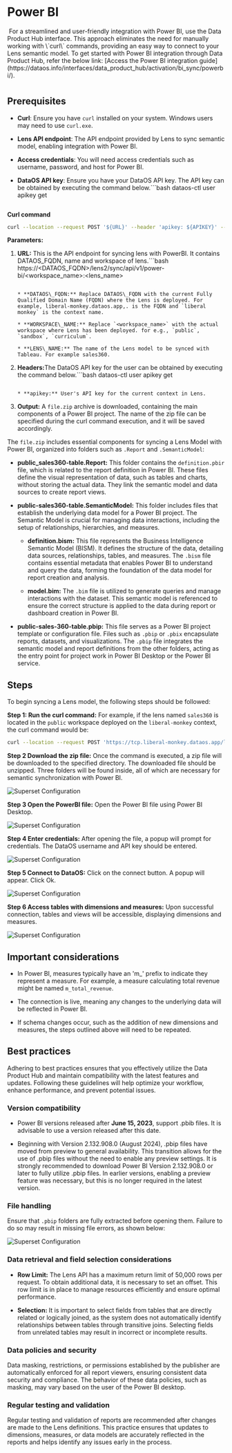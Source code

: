 # Power BI

<Tip>
   For a streamlined and user-friendly integration with Power BI, use the Data Product Hub interface. This approach eliminates the need for manually working with \`curl\` commands, providing an easy way to connect to your Lens semantic model. To get started with Power BI integration through Data Product Hub, refer the below link: [Access the Power BI integration guide](https://dataos.info/interfaces/data_product_hub/activation/bi_sync/powerbi/).
</Tip>

#

## Prerequisites

* **Curl**: Ensure you have `curl` installed on your system. Windows users may need to use `curl.exe`.

* **Lens API endpoint**: The API endpoint provided by Lens to sync semantic model, enabling integration with Power BI.

* **Access credentials**: You will need access credentials such as username, password, and host for Power BI.

* **DataOS API key**: Ensure you have your DataOS API key. The API key can be obtained by executing the command below.```bash
  dataos-ctl user apikey get
  ```

**Curl command**

```bash
curl --location --request POST '${URL}' --header 'apikey: ${APIKEY}' --output ${FILE_NAME}.zip
```

**Parameters:**

1. **URL:**  This is the API endpoint for syncing lens with PowerBI. It contains DATAOS\_FQDN, name and workspace of lens.```bash
   https://<DATAOS_FQDN>/lens2/sync/api/v1/power-bi/<workspace_name>:<lens_name> 
   ```

   * **DATAOS\_FQDN:** Replace DATAOS\_FQDN with the current Fully Qualified Domain Name (FQDN) where the Lens is deployed. For example, liberal-monkey.dataos.app,. is the FQDN and `liberal monkey` is the context name.

   * **WORKSPACE\_NAME:** Replace `<workspace_name>` with the actual workspace where Lens has been deployed. for e.g., `public`, `sandbox`, `curriculum`.

   * **LENS\_NAME:** The name of the Lens model to be synced with Tableau. For example sales360.

2. **Headers:**&#x54;he DataOS API key for the user can be obtained by executing the command below.```bash
   dataos-ctl user apikey get
   ```

   * **apikey:** User's API key for the current context in Lens.

3. **Output:** A `file.zip` archive is downloaded, containing the main components of a Power BI project. The name of the zip file can be specified during the curl command execution, and it will be saved accordingly.

The `file.zip` includes essential components for syncing a Lens Model with Power BI, organized into folders such as `.Report` and `.SemanticModel`:

* **public\_sales360-table.Report:** This folder contains the `definition.pbir` file, which is related to the report definition in Power BI. These files define the visual representation of data, such as tables and charts, without storing the actual data. They link the semantic model and data sources to create report views.

* **public-sales360-table.SemanticModel:** This folder includes files that establish the underlying data model for a Power BI project. The Semantic Model is crucial for managing data interactions, including the setup of relationships, hierarchies, and measures.

  * **definition.bism:** This file represents the Business Intelligence Semantic Model (BISM). It defines the structure of the data, detailing data sources, relationships, tables, and measures. The `.bism` file contains essential metadata that enables Power BI to understand and query the data, forming the foundation of the data model for report creation and analysis.

  * **model.bim:** The `.bim` file is utilized to generate queries and manage interactions with the dataset. This semantic model is referenced to ensure the correct structure is applied to the data during report or dashboard creation in Power BI.

* **public-sales-360-table.pbip:** This file serves as a Power BI project template or configuration file. Files such as `.pbip` or `.pbix` encapsulate reports, datasets, and visualizations. The `.pbip` file integrates the semantic model and report definitions from the other folders, acting as the entry point for project work in Power BI Desktop or the Power BI service.

## Steps

To begin syncing a Lens model, the following steps should be followed:

**Step 1: Run the curl command:** For example, if the lens named `sales360` is located in the `public` workspace deployed on the `liberal-monkey` context, the curl command would be:

```bash
curl --location --request POST 'https://tcp.liberal-monkey.dataos.app/lens2/sync/api/v1/power-bi/public:sales360' --header 'apikey: abcdefgh==' --output file.zip 
```

**Step 2 Download the zip file:**  Once the command is executed, a zip file will be downloaded to the specified directory. The downloaded file should be unzipped. Three folders will be found inside, all of which are necessary for semantic synchronization with Power BI.

![Superset Configuration](https://dataos.info/resources/lens/bi_integration/powerbi2.png)

**Step 3 Open the PowerBI file:** Open the Power BI file using Power BI Desktop.

![Superset Configuration](https://dataos.info/resources/lens/bi_integration/powerbi3.png)

**Step 4 Enter credentials:**  After opening the file, a popup will prompt for credentials. The DataOS username and API key should be entered.

![Superset Configuration](https://dataos.info/resources/lens/bi_integration/powerbi4.png)

**Step 5 Connect to DataOS:** Click on the connect button. A popup will appear. Click Ok.

![Superset Configuration](https://dataos.info/resources/lens/bi_integration/powerbi6.png)

**Step 6 Access tables with dimensions and measures:** Upon successful connection, tables and views will be accessible, displaying dimensions and measures.

![Superset Configuration](https://dataos.info/resources/lens/bi_integration/powerbi7.png)

## Important considerations

* In Power BI, measures typically have an 'm\_' prefix to indicate they represent a measure. For example, a measure calculating total revenue might be named `m_total_revenue`.

* The connection is live, meaning any changes to the underlying data will be reflected in Power BI.

* If schema changes occur, such as the addition of new dimensions and measures, the steps outlined above will need to be repeated.

## Best practices

Adhering to best practices ensures that you effectively utilize the Data Product Hub and maintain compatibility with the latest features and updates. Following these guidelines will help optimize your workflow, enhance performance, and prevent potential issues.

### **Version compatibility**

* Power BI versions released after **June 15, 2023**, support .pbib files. It is advisable to use a version released after this date.

* Beginning with Version 2.132.908.0 (August 2024), .pbip files have moved from preview to general availability. This transition allows for the use of .pbip files without the need to enable any preview settings. It is strongly recommended to download Power BI Version 2.132.908.0 or later to fully utilize .pbip files. In earlier versions, enabling a preview feature was necessary, but this is no longer required in the latest version.

### **File handling**

Ensure that `.pbip` folders are fully extracted before opening them. Failure to do so may result in missing file errors, as shown below:

![Superset Configuration](https://dataos.info/resources/lens/bi_integration/image.png)

### **Data retrieval and field selection considerations**

* **Row Limit:** The Lens API has a maximum return limit of 50,000 rows per request. To obtain additional data, it is necessary to set an offset. This row limit is in place to manage resources efficiently and ensure optimal performance.

* **Selection:** It is important to select fields from tables that are directly related or logically joined, as the system does not automatically identify relationships between tables through transitive joins. Selecting fields from unrelated tables may result in incorrect or incomplete results.

### **Data policies and security**

Data masking, restrictions, or permissions established by the publisher are automatically enforced for all report viewers, ensuring consistent data security and compliance. The behavior of these data policies, such as masking, may vary based on the user of the Power BI desktop.

### **Regular testing and validation**

Regular testing and validation of reports are recommended after changes are made to the Lens definitions. This practice ensures that updates to dimensions, measures, or data models are accurately reflected in the reports and helps identify any issues early in the process.